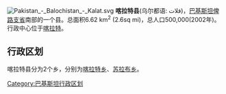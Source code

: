 [[File:Pakistan_-_Balochistan_-_Kalat.svg|right]]
'''喀拉特县'''(乌尔都语: قلات)，[[巴基斯坦|巴基斯坦]][[俾路支省|俾路支省]]南部的一个县。总面积6.62  km<sup>2</sup> (2.6sq mi)，总人口500,000(2002年)。行政中心位于[[喀拉特|喀拉特]]。

== 行政区划 ==
喀拉特县分为2个乡，分别为[[喀拉特乡|喀拉特乡]]、[[苏拉布乡|苏拉布乡]]。


{{俾路支省行政区划}}
{{Pakistan-geo-stub}}
[[Category:巴基斯坦行政区划|Category:巴基斯坦行政区划]]